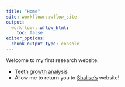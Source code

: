 ```yaml
---
title: "Home"
site: workflowr::wflow_site
output:
  workflowr::wflow_html:
    toc: false
editor_options:
  chunk_output_type: console
---
```


Welcome to my first research website.

* [Teeth growth analysis](teeth.html)
* Allow me to return you to [Shalise's](https://sburch1.github.io/myproject/) website!
